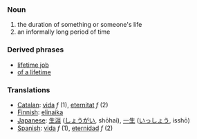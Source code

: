 ===Noun===
#the duration of something or someone's life
#an informally long period of time
===Derived phrases===
*[[lifetime job]]
*[[of a lifetime]]

===Translations===
*[[Catalan]]: [[vida]] ''f'' (1), [[eternitat]] ''f'' (2)
*[[Finnish]]: [[elinaika]]
*[[Japanese]]: [[生涯]] ([[しょうがい]], shōhai), [[一生]] ([[いっしょう]], isshō)
*[[Spanish]]: [[vida]] ''f'' (1), [[eternidad]] ''f'' (2)